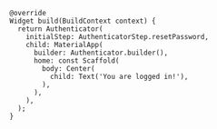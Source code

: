 ```dart{4}
@override
Widget build(BuildContext context) {
  return Authenticator(
    initialStep: AuthenticatorStep.resetPassword,
    child: MaterialApp(
      builder: Authenticator.builder(),
      home: const Scaffold(
        body: Center(
          child: Text('You are logged in!'),
        ),
      ),
    ),
  );
}
```
